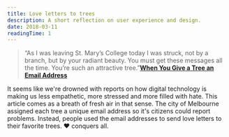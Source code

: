 ```yaml
---
title: Love letters to trees
description: A short reflection on user experience and design.
date: 2018-03-11
readingTime: 1
---
```


>“As I was leaving St. Mary’s College today I was struck, not by a branch, but by your radiant beauty. You must get these messages all the time. You’re such an attractive tree.”**<a href="https://www.theatlantic.com/technology/archive/2015/07/when-you-give-a-tree-an-email-address/398210/">When You Give a Tree an Email Address</a>**

It seems like we're drowned with reports on how digital technology is making us less empathetic, more stressed and more filled with hate. This article comes as a breath of fresh air in that sense. The city of Melbourne assigned each tree a unique email address so it's citizens could report problems. Instead, people used the email addresses to send love letters to their favorite trees. ❤️ conquers all.